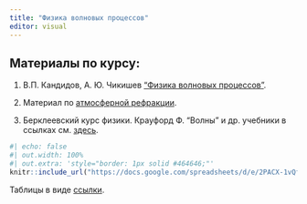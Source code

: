 ```yaml
---
title: "Физика волновых процессов"
editor: visual
---
```

  
## Материалы по курсу:

1. В.П. Кандидов, А. Ю. Чикишев ["Физика волновых процессов"](https://disk.yandex.ru/i/YQSunvuffpPs4Q).

2. Материал по [атмосферной рефракции](http://walter.bislins.ch/bloge/index.asp?page=Deriving+Equations+for+Atmospheric+Refraction).

3. Берклеевский курс физики. Крауфорд Ф. "Волны" и др. учебники в ссылках см. [здесь](http://eqworld.ipmnet.ru/ru/library/physics/lectures.htm).

```r
#| echo: false
#| out.width: 100%
#| out.extra: 'style="border: 1px solid #464646;"'
knitr::include_url("https://docs.google.com/spreadsheets/d/e/2PACX-1vQfKtmSGcjx2iNfJJMZ97arGQgU_xLD0DDc7EnqLioXx7VB64gFb3ckCuL9wIuSZMg10-kFpuoD5kYM/pubhtml?widget=true&amp;headers=false", height = 500)
```

Таблицы в виде [ссылки](https://docs.google.com/spreadsheets/d/1cY4vGiantc5xkytyxaR5qLw2idlPZedka4qY_kROn2E/edit?usp=sharing).

  